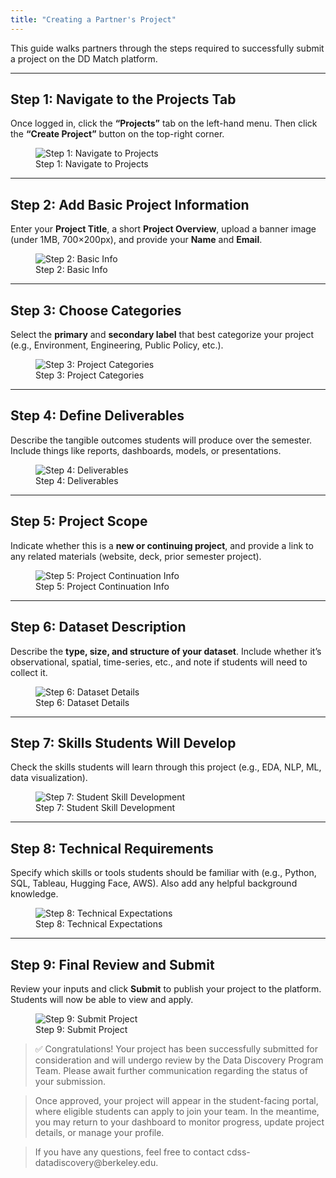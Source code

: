 ```yaml
---
title: "Creating a Partner's Project"
---
```


This guide walks partners through the steps required to successfully submit a project on the DD Match platform.

---

## Step 1: Navigate to the Projects Tab

Once logged in, click the **“Projects”** tab on the left-hand menu. Then click the **“Create Project”** button on the top-right corner.

![Step 1: Navigate to Projects](/assets/proj1.png)

---

## Step 2: Add Basic Project Information

Enter your **Project Title**, a short **Project Overview**, upload a banner image (under 1MB, 700×200px), and provide your **Name** and **Email**.

![Step 2: Basic Info](/assets/proj2.png)

---

## Step 3: Choose Categories

Select the **primary** and **secondary label** that best categorize your project (e.g., Environment, Engineering, Public Policy, etc.).

![Step 3: Project Categories](/assets/proj3.png)

---

## Step 4: Define Deliverables

Describe the tangible outcomes students will produce over the semester. Include things like reports, dashboards, models, or presentations.

![Step 4: Deliverables](/assets/proj4.png)

---

## Step 5: Project Scope

Indicate whether this is a **new or continuing project**, and provide a link to any related materials (website, deck, prior semester project).

![Step 5: Project Continuation Info](/assets/pro5.png)

---

## Step 6: Dataset Description

Describe the **type, size, and structure of your dataset**. Include whether it’s observational, spatial, time-series, etc., and note if students will need to collect it.

![Step 6: Dataset Details](/assets/proj6.png)

---

## Step 7: Skills Students Will Develop

Check the skills students will learn through this project (e.g., EDA, NLP, ML, data visualization).

![Step 7: Student Skill Development](/assets/proj7.png)

---

## Step 8: Technical Requirements

Specify which skills or tools students should be familiar with (e.g., Python, SQL, Tableau, Hugging Face, AWS). Also add any helpful background knowledge.

![Step 8: Technical Expectations](/assets/proj8.png)

---

## Step 9: Final Review and Submit

Review your inputs and click **Submit** to publish your project to the platform. Students will now be able to view and apply.

![Step 9: Submit Project](/assets/proj9.png)

> ✅ Congratulations! Your project has been successfully submitted for consideration and will undergo review by the Data Discovery Program Team. Please await further communication regarding the status of your submission.

> Once approved, your project will appear in the student-facing portal, where eligible students can apply to join your team. In the meantime, you may return to your dashboard to monitor progress, update project details, or manage your profile.

> If you have any questions, feel free to contact cdss-datadiscovery@berkeley.edu.